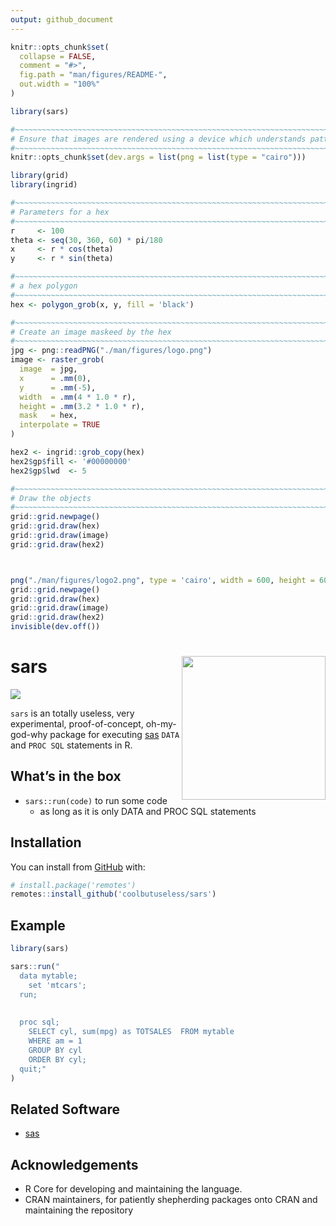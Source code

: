 ```yaml
---
output: github_document
---
```


<!-- README.md is generated from README.Rmd. Please edit that file -->

```r
knitr::opts_chunk$set(
  collapse = FALSE,
  comment = "#>",
  fig.path = "man/figures/README-",
  out.width = "100%"
)

library(sars)
```

```r

#~~~~~~~~~~~~~~~~~~~~~~~~~~~~~~~~~~~~~~~~~~~~~~~~~~~~~~~~~~~~~~~~~~~~~~~~~~~~~
# Ensure that images are rendered using a device which understands patterns
#~~~~~~~~~~~~~~~~~~~~~~~~~~~~~~~~~~~~~~~~~~~~~~~~~~~~~~~~~~~~~~~~~~~~~~~~~~~~~
knitr::opts_chunk$set(dev.args = list(png = list(type = "cairo")))

library(grid)
library(ingrid)

#~~~~~~~~~~~~~~~~~~~~~~~~~~~~~~~~~~~~~~~~~~~~~~~~~~~~~~~~~~~~~~~~~~~~~~~~~~~~~
# Parameters for a hex
#~~~~~~~~~~~~~~~~~~~~~~~~~~~~~~~~~~~~~~~~~~~~~~~~~~~~~~~~~~~~~~~~~~~~~~~~~~~~~
r     <- 100
theta <- seq(30, 360, 60) * pi/180 
x     <- r * cos(theta)
y     <- r * sin(theta)

#~~~~~~~~~~~~~~~~~~~~~~~~~~~~~~~~~~~~~~~~~~~~~~~~~~~~~~~~~~~~~~~~~~~~~~~~~~~~~
# a hex polygon
#~~~~~~~~~~~~~~~~~~~~~~~~~~~~~~~~~~~~~~~~~~~~~~~~~~~~~~~~~~~~~~~~~~~~~~~~~~~~~
hex <- polygon_grob(x, y, fill = 'black')

#~~~~~~~~~~~~~~~~~~~~~~~~~~~~~~~~~~~~~~~~~~~~~~~~~~~~~~~~~~~~~~~~~~~~~~~~~~~~~
# Create an image maskeed by the hex
#~~~~~~~~~~~~~~~~~~~~~~~~~~~~~~~~~~~~~~~~~~~~~~~~~~~~~~~~~~~~~~~~~~~~~~~~~~~~~
jpg <- png::readPNG("./man/figures/logo.png")
image <- raster_grob(
  image  = jpg, 
  x      = .mm(0),
  y      = .mm(-5),
  width  = .mm(4 * 1.0 * r), 
  height = .mm(3.2 * 1.0 * r),
  mask   = hex,
  interpolate = TRUE
)

hex2 <- ingrid::grob_copy(hex)
hex2$gp$fill <- '#00000000'
hex2$gp$lwd  <- 5

#~~~~~~~~~~~~~~~~~~~~~~~~~~~~~~~~~~~~~~~~~~~~~~~~~~~~~~~~~~~~~~~~~~~~~~~~~~~~~
# Draw the objects
#~~~~~~~~~~~~~~~~~~~~~~~~~~~~~~~~~~~~~~~~~~~~~~~~~~~~~~~~~~~~~~~~~~~~~~~~~~~~~
grid::grid.newpage()
grid::grid.draw(hex)
grid::grid.draw(image)
grid::grid.draw(hex2)



png("./man/figures/logo2.png", type = 'cairo', width = 600, height = 600, bg = 'transparent')
grid::grid.newpage()
grid::grid.draw(hex)
grid::grid.draw(image)
grid::grid.draw(hex2)
invisible(dev.off())


```




# sars <img src="man/figures/logo2.png" align="right" height="230/"/>

<!-- badges: start -->
![](https://img.shields.io/badge/cool-useless-green.svg)
<!-- badges: end -->

`sars` is an totally useless, very experimental, proof-of-concept, oh-my-god-why package for 
executing [sas](sas.com) `DATA` and `PROC SQL` statements in R.


## What's in the box

* `sars::run(code)` to run some code
    * as long as it is only DATA and PROC SQL statements

## Installation

You can install from [GitHub](https://github.com/coolbutuseless/sars) with:

``` r
# install.package('remotes')
remotes::install_github('coolbutuseless/sars')
```

## Example

```r
library(sars)

sars::run("
  data mytable;
    set 'mtcars';
  run;
  
  
  proc sql;
    SELECT cyl, sum(mpg) as TOTSALES  FROM mytable
    WHERE am = 1
    GROUP BY cyl
    ORDER BY cyl;
  quit;"
)
```


## Related Software

* [sas](sas.com) 

## Acknowledgements

* R Core for developing and maintaining the language.
* CRAN maintainers, for patiently shepherding packages onto CRAN and maintaining
  the repository
